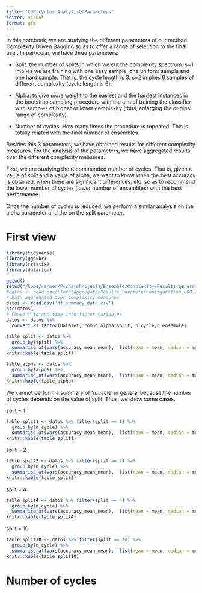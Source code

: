 ```yaml
---
title: "CDB_cycles_AnalysisOfParameters"
editor: visual
format: gfm
---
```


In this notebook, we are studying the different parameters of our method Complexity Driven Bagging so as to offer a range of selection to the final user. In particular, we have three parameters:

-   Split: the number of splits in which we cut the complexity spectrum. s=1 implies we are training with one easy sample, one uniform sample and one hard sample. That is, the cycle length is 3. s=2 implies 6 samples of different complexity (cycle length is 6).

-   Alpha: to give more weight to the easiest and the hardest instances in the bootstrap sampling procedure with the aim of training the classifier with samples of higher or lower complexity (thus, enlarging the original range of complexity).

-   Number of cycles. How many times the procedure is repeated. This is totally related with the final number of ensembles.

Besides this 3 parameters, we have obtained results for different complexity measures. For the analysis of the parameters, we have aggregated results over the different complexity measures.

First, we are studying the recommended number of cycles. That is, given a value of split and a value of alpha, we want to know when the best accuracy is obtained, when there are significant differences, etc. so as to recommend the lower number of cycles (lower number of ensembles) with the best performance.

Once the number of cycles is reduced, we perform a similar analysis on the alpha parameter and the on the split parameter.

# First view

```r
library(tidyverse)
library(ggpubr)
library(rstatix)
library(datarium)

getwd()
setwd("/home/carmen/PycharmProjects/EnsemblesComplexity/Results_general_algorithm_cycles")
#datos <- read.csv('TotalAggregatedResults_ParameterConfiguration_CDB.csv') 
# Data aggregated over complexity measures
datos <- read.csv('df_summary_data.csv') 
str(datos)
# Convert id and time into factor variables
datos <- datos %>%
  convert_as_factor(Dataset, combo_alpha_split, n_cycle,n_ensemble)
```

```r
table_split <- datos %>%
  group_by(split) %>%
  summarise_at(vars(accuracy_mean_mean),  list(mean = mean, median = median, std = sd))
knitr::kable(table_split)
```

```r
table_alpha <- datos %>%
  group_by(alpha) %>%
  summarise_at(vars(accuracy_mean_mean),  list(mean = mean, median = median, std = sd))
knitr::kable(table_alpha)
```

We cannot perform a summary of 'n_cycle' in general because the number of cycles depends on the value of split. Thus, we show some cases.

split = 1

```r
table_split1 <- datos %>% filter(split == 1) %>%
  group_by(n_cycle) %>%
  summarise_at(vars(accuracy_mean_mean),  list(mean = mean, median = median, std = sd))
knitr::kable(table_split1)
```

split = 2

```r
table_split2 <- datos %>% filter(split == 2) %>%
  group_by(n_cycle) %>%
  summarise_at(vars(accuracy_mean_mean),  list(mean = mean, median = median, std = sd))
knitr::kable(table_split2)
```

split = 4

```r
table_split4 <- datos %>% filter(split == 4) %>%
  group_by(n_cycle) %>%
  summarise_at(vars(accuracy_mean_mean),  list(mean = mean, median = median, std = sd))
knitr::kable(table_split4)
```

split = 10

```r
table_split10 <- datos %>% filter(split == 10) %>%
  group_by(n_cycle) %>%
  summarise_at(vars(accuracy_mean_mean),  list(mean = mean, median = median, std = sd))
knitr::kable(table_split10)
```

# Number of cycles
